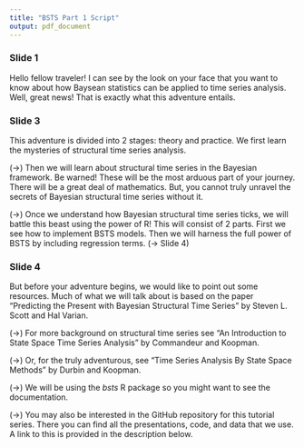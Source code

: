 ```yaml
---
title: "BSTS Part 1 Script"
output: pdf_document
---
```


### Slide 1

Hello fellow traveler! I can see by the look on your face that you want to know about how Baysean statistics can be applied to time series analysis. Well, great news! That is exactly what this adventure entails.

### Slide 3

This adventure is divided into 2 stages: theory and practice. We first learn the mysteries of structural time series analysis.

(->) Then we will learn about structural time series in the Bayesian framework. Be warned! These will be the most arduous part of your journey. There will be a great deal of mathematics. But, you cannot truly unravel the secrets of Bayesian structural time series without it.

(->) Once we understand how Bayesian structural time series ticks, we will battle this beast using the power of R! This will consist of 2 parts. First we see how to implement BSTS models. Then we will harness the full power of BSTS by including regression terms. (-> Slide 4)


### Slide 4

But before your adventure begins, we would like to point out some resources. Much of what we will talk about is based on the paper "Predicting the Present with Bayesian Structural Time Series" by Steven L. Scott and Hal Varian.

(->) For more background on structural time series see "An Introduction to State Space Time Series Analysis" by Commandeur and Koopman.

(->) Or, for the truly adventurous, see "Time Series Analysis By State Space Methods" by Durbin and Koopman.

(->) We will be using the *bsts* R package so you might want to see the documentation.

(->) You may also be interested in the GitHub repository for this tutorial series. There you can find all the presentations, code, and data that we use. A link to this is provided in the description below.




